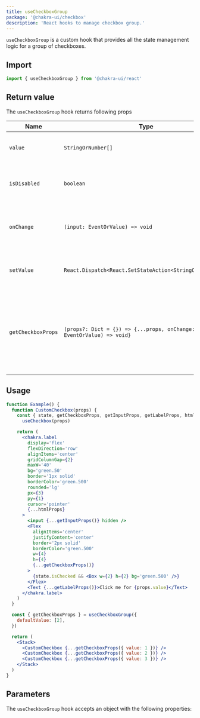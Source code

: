 ```yaml
---
title: useCheckboxGroup
package: '@chakra-ui/checkbox'
description: 'React hooks to manage checkbox group.'
---
```


`useCheckboxGroup` is a custom hook that provides all the state management logic
for a group of checkboxes.

## Import

```js
import { useCheckboxGroup } from '@chakra-ui/react'
```

## Return value

The `useCheckboxGroup` hook returns following props

| Name               | Type                                                                         | Description                                                                                 |
| ------------------ | ---------------------------------------------------------------------------- | ------------------------------------------------------------------------------------------- |
| `value`            | `StringOrNumber[]`                                                           | The value of checkbox group.                                                                |
| `isDisabled`       | `boolean`                                                                    | A function to set the boolean value to `false`.                                             |
| `onChange`         | `(input: EventOrValue) => void`                                              | The onChange handler for the checkbox group.                                                |
| `setValue`         | `React.Dispatch<React.SetStateAction<StringOrNumber[]>>`                     | A function to set the value of the checkbox group.                                          |
| `getCheckboxProps` | `(props?: Dict = {}) => {...props, onChange: (input: EventOrValue) => void}` | A function that returns the checkbox props with an onChange handler for the checkbox group. |

## Usage

```jsx
function Example() {
  function CustomCheckbox(props) {
    const { state, getCheckboxProps, getInputProps, getLabelProps, htmlProps } =
      useCheckbox(props)

    return (
      <chakra.label
        display='flex'
        flexDirection='row'
        alignItems='center'
        gridColumnGap={2}
        maxW='40'
        bg='green.50'
        border='1px solid'
        borderColor='green.500'
        rounded='lg'
        px={3}
        py={1}
        cursor='pointer'
        {...htmlProps}
      >
        <input {...getInputProps()} hidden />
        <Flex
          alignItems='center'
          justifyContent='center'
          border='2px solid'
          borderColor='green.500'
          w={4}
          h={4}
          {...getCheckboxProps()}
        >
          {state.isChecked && <Box w={2} h={2} bg='green.500' />}
        </Flex>
        <Text {...getLabelProps()}>Click me for {props.value}</Text>
      </chakra.label>
    )
  }

  const { getCheckboxProps } = useCheckboxGroup({
    defaultValue: [2],
  })

  return (
    <Stack>
      <CustomCheckbox {...getCheckboxProps({ value: 1 })} />
      <CustomCheckbox {...getCheckboxProps({ value: 2 })} />
      <CustomCheckbox {...getCheckboxProps({ value: 3 })} />
    </Stack>
  )
}
```

## Parameters

The `useCheckboxGroup` hook accepts an object with the following properties:

<PropsTable of='useCheckboxGroup' />
